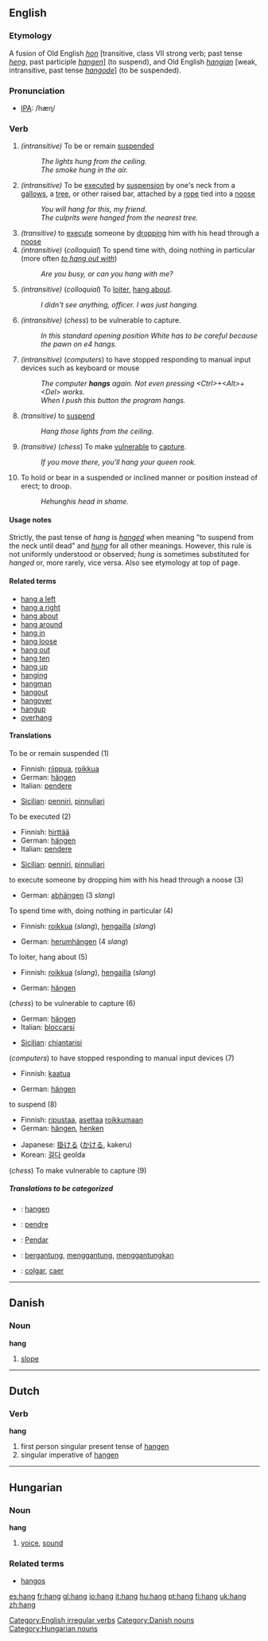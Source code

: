 ==English==

===Etymology===
A fusion of Old English ''[[hon]]'' [transitive, class VII strong verb; past tense ''[[heng]]'', past participle ''[[hangen]]''] (to suspend), and Old English ''[[hangian]]'' [weak, intransitive, past tense ''[[hangode]]''] (to be suspended).
===Pronunciation===
*[[w:IPA|IPA]]: /hæɳ/

===Verb===
[[Category:English irregular verbs]]
{{en-verb2|'''to hang'''|'''[[hangs]]'''|'''[[hung]] '''or''' [[hanged]]'''|'''[[hung]] '''or''' [[hanged]]'''|'''[[hanging]]'''}}

#''(intransitive)'' To be or remain [[suspend]]ed
#: ''The lights hung from the ceiling.''
#: ''The smoke hung in the air.''
#''(intransitive)'' To be [[executed]] by [[suspension]] by one's neck from a [[gallows]], a [[tree]], or other raised bar, attached by a [[rope]] tied into a [[noose]]
#: ''You will hang for this, my friend.''
#: ''The culprits were hanged from the nearest tree.''
#''(transitive)'' to [[execute]] someone by [[drop]]ping him with his head through a [[noose]]
#''(intransitive)'' (''colloquial'') To spend time with, doing nothing in particular (more often ''[[to hang out with]]'')
#: ''Are you busy, or can you hang with me?''
#''(intransitive)'' (''colloquial'') To [[loiter]], [[hang about]].
#: ''I didn't see anything, officer.  I was just hanging.''
#''(intransitive)'' (''chess'') to be vulnerable to capture.
#:''In this standard opening position White has to be careful because the pawn on e4 hangs.''
#''(intransitive)'' (''computers'') to have stopped responding to manual input devices such as keyboard or mouse
#:''The computer '''hangs''' again. Not even pressing <nowiki><Ctrl>+<Alt>+<Del></nowiki> works.''
#:''When I push this button the program hangs.''
#''(transitive)'' to [[suspend]]
#: ''Hang those lights from the ceiling.''
#''(transitive)'' (''chess'') To make [[vulnerable]] to [[capture]].
#: ''If you move there, you'll hang your queen rook.''
# To hold or bear in a suspended or inclined manner or position instead of erect; to droop.
#: ''He ''hung'' his head in shame.''

====Usage notes====
Strictly, the past tense of ''hang'' is ''[[hanged]]'' when meaning "to suspend from the neck until dead" and ''[[hung]]'' for all other meanings. However, this rule is not uniformly understood or observed; ''hung'' is sometimes substituted for ''hanged'' or, more rarely, vice versa. Also see etymology at top of page.

====Related terms====
*[[hang a left]]
*[[hang a right]]
*[[hang about]]
*[[hang around]]
*[[hang in]]
*[[hang loose]]
*[[hang out]]
*[[hang ten]]
*[[hang up]]
*[[hanging]]
*[[hangman]]
*[[hangout]]
*[[hangover]]
*[[hangup]]
*[[overhang]]

====Translations====
;To be or remain suspended (1)
{{top}}
*Finnish: [[riippua]], [[roikkua]]
*German: [[hängen]]
*Italian: [[pendere]]
{{mid}}
*[[Sicilian]]: [[penniri]], [[pinnuliari]]
{{bottom}}

;To be executed (2)
{{top}}
*Finnish: [[hirttää]]
*German: [[hängen]]
*Italian: [[pendere]]
{{mid}}
*[[Sicilian]]: [[penniri]], [[pinnuliari]]
{{bottom}}

;to execute someone by dropping him with his head through a noose (3)
{{top}}
*German: [[abhängen]] (3 ''slang'')
{{mid}}
{{bottom}}

;To spend time with, doing nothing in particular (4)
{{top}}
*Finnish: [[roikkua]] (''slang''), [[hengailla]] (''slang'')
{{mid}}
*German: [[herumhängen]] (4 ''slang'')
{{bottom}}

;To loiter, hang about (5)
{{top}}
*Finnish: [[roikkua]] (''slang''), [[hengailla]] (''slang'')
{{mid}}
*German: [[hängen]]
{{bottom}}

;(''chess'') to be vulnerable to capture (6)
{{top}}
*German: [[hängen]]
*Italian: [[bloccarsi]]
{{mid}}
*[[Sicilian]]: [[chiantarisi]]
{{bottom}}

;(''computers'') to have stopped responding to manual input devices (7)
{{top}}
*Finnish: [[kaatua]]
{{mid}}
*German: [[hängen]]
{{bottom}}

;to suspend (8)
{{top}}
*Finnish: [[ripustaa]], [[asettaa]] [[roikkua|roikkumaan]]
*German: [[hängen]], [[henken]]
{{mid}}
*Japanese: [[掛ける]] ([[かける]], kakeru)
*Korean: [[걸다]] geolda
{{bottom}}

;(''chess'') To make vulnerable to capture (9)
{{top}}
{{mid}}
{{bottom}}

=====Translations to be categorized=====
{{checktrans}}

*{{ttbc|Dutch}}: [[hangen]]
*{{ttbc|French}}: [[pendre]]
*{{ttbc|Ido}}: [[Pendar]]
*{{ttbc|Indonesian}}: [[gantung|bergantung]], [[gantung|menggantung]], [[gantung|menggantungkan]]
*{{ttbc|Spanish}}: [[colgar]], [[caer]]

----

==Danish==

=== Noun ===
'''hang'''

#[[slope]]

[[Category:Danish nouns]]

----

==Dutch==
===Verb===
'''hang'''

# first person singular present tense of [[hangen]]
# singular imperative of [[hangen]]

----

==Hungarian==
===Noun===
'''hang'''

# [[voice]], [[sound]]

===Related terms===
*[[hangos]]

[[Category:Hungarian nouns]]

[[es:hang]]
[[fr:hang]]
[[gl:hang]]
[[io:hang]]
[[it:hang]]
[[hu:hang]]
[[pt:hang]]
[[fi:hang]]
[[uk:hang]]
[[zh:hang]]